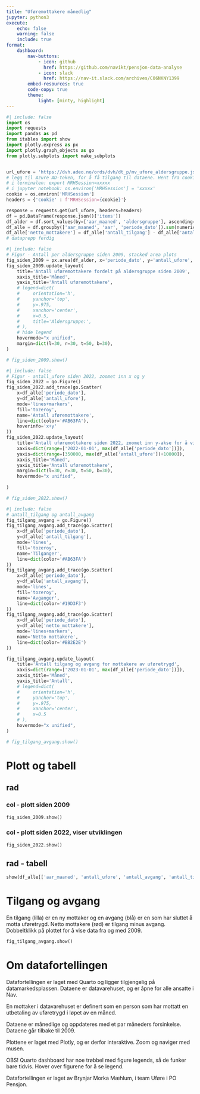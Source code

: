 ```yaml
---
title: "Uføremottakere månedlig"
jupyter: python3
execute:
    echo: false
    warning: false
    include: true
format:
    dashboard:
        nav-buttons: 
            - icon: github
              href: https://github.com/navikt/pensjon-data-analyse
            - icon: slack
              href: https://nav-it.slack.com/archives/C06NKNY1399
        embed-resources: true
        code-copy: true
        theme: 
            light: [minty, highlight]
---
```

<!-- author: "Brynjar Morka Mæhlum, Pesys-Uføre" -->
<!-- uv pip install plotly quarto jupyterlab pandas requests itables -->

```python
#| include: false 
import os
import requests
import pandas as pd
from itables import show
import plotly.express as px
import plotly.graph_objects as go
from plotly.subplots import make_subplots


url_ufore = 'https://dvh.adeo.no/ords/dvh/dt_p/mv_ufore_aldersgruppe.json'
# legg til Azure AD-token, for å få tilgang til dataene. Hent fra cookie i browser
# i terminalen: export MRHSession=xxxxx
# i jupyter notebook: os.environ['MRHSession'] = 'xxxxx'
cookie = os.environ['MRHSession']
headers = {'cookie' : f'MRHSession={cookie}'}

response = requests.get(url_ufore, headers=headers)
df = pd.DataFrame(response.json()['items'])
df_alder = df.sort_values(by=['aar_maaned', 'aldersgruppe'], ascending=False).reset_index(drop=True)
df_alle = df.groupby(['aar_maaned', 'aar', 'periode_dato']).sum(numeric_only=True).reset_index().sort_values(by='aar_maaned', ascending=False).reset_index(drop=True)
df_alle['netto_mottakere'] = df_alle['antall_tilgang'] - df_alle['antall_avgang']
# dataprepp ferdig
```

```python
#| include: false 
# Figur - Antall per aldersgruppe siden 2009, stacked area plots
fig_siden_2009 = px.area(df_alder, x='periode_dato', y='antall_ufore', color='aldersgruppe')
fig_siden_2009.update_layout(
    title='Antall uføremottakere fordelt på aldersgruppe siden 2009',
    xaxis_title='Måned',
    yaxis_title='Antall uføremottakere',
    # legend=dict(
    #     orientation='h',
    #     yanchor='top',
    #     y=.975,
    #     xanchor='center',
    #     x=0.5,
    #     title='Aldersgruppe:',
    # ),
    # hide legend
    hovermode="x unified",
    margin=dict(l=30, r=30, t=50, b=30),
)

# fig_siden_2009.show()
```

```python
#| include: false 
# Figur - antall_ufore siden 2022, zoomet inn x og y
fig_siden_2022 = go.Figure()
fig_siden_2022.add_trace(go.Scatter(
    x=df_alle['periode_dato'],
    y=df_alle['antall_ufore'],
    mode='lines+markers',
    fill='tozeroy',
    name='Antall uføremottakere',
    line=dict(color='#AB63FA'),
    hoverinfo='x+y'
))
fig_siden_2022.update_layout(
    title='Antall uføremottakere siden 2022, zoomet inn y-akse for å vise utviklingen',
    xaxis=dict(range=['2022-01-01', max(df_alle['periode_dato'])]),
    yaxis=dict(range=[350000, max(df_alle['antall_ufore'])+10000]),
    xaxis_title='Måned',
    yaxis_title='Antall uføremottakere',
    margin=dict(l=30, r=30, t=50, b=30),
    hovermode="x unified",
    
)

# fig_siden_2022.show()
```

```python
#| include: false 
# antall_tilgang og antall_avgang
fig_tilgang_avgang = go.Figure()
fig_tilgang_avgang.add_trace(go.Scatter(
    x=df_alle['periode_dato'],
    y=df_alle['antall_tilgang'],
    mode='lines',
    fill='tozeroy',
    name='Tilganger',
    line=dict(color='#AB63FA')
))
fig_tilgang_avgang.add_trace(go.Scatter(
    x=df_alle['periode_dato'],
    y=df_alle['antall_avgang'],
    mode='lines',
    fill='tozeroy',
    name='Avganger',
    line=dict(color='#19D3F3')
))
fig_tilgang_avgang.add_trace(go.Scatter(
    x=df_alle['periode_dato'],
    y=df_alle['netto_mottakere'],
    mode='lines+markers',
    name='Netto mottakere',
    line=dict(color='#BB2E2E')
))

fig_tilgang_avgang.update_layout(
    title='Antall tilgang og avgang for mottakere av uføretrygd',
    xaxis=dict(range=['2023-01-01', max(df_alle['periode_dato'])]),
    xaxis_title='Måned',
    yaxis_title='Antall',
    # legend=dict(
    #     orientation='h',
    #     yanchor='top',
    #     y=.975,
    #     xanchor='center',
    #     x=0.5
    # ),
    hovermode="x unified",
)

# fig_tilgang_avgang.show()
```




# Plott og tabell

## rad

### col - plott siden 2009
```python
fig_siden_2009.show()

```

### col - plott siden 2022, viser utviklingen
```python
fig_siden_2022.show()

```

## rad - tabell

```python
show(df_alle[['aar_maaned', 'antall_ufore', 'antall_avgang', 'antall_tilgang', 'netto_mottakere']], show_index=False)
```


# Tilgang og avgang

En tilgang (lilla) er en ny mottaker og en avgang (blå) er en som har sluttet å motta uføretrygd.
Netto mottakere (rød) er tilgang minus avgang. 
Dobbeltklikk på plottet for å vise data fra og med 2009.

```python
fig_tilgang_avgang.show()

```


# Om datafortellingen

Datafortellingen er laget med Quarto og ligger tilgjengelig på datamarkedsplassen.
Dataene er datavarehuset, og er åpne for alle ansatte i Nav.

En mottaker i datavarehuset er definert som en person som har mottatt en utbetaling av uføretrygd i løpet av en måned.

Dataene er månedlige og oppdateres med et par måneders forsinkelse. Dataene går tilbake til 2009.

Plottene er laget med Plotly, og er derfor interaktive. Zoom og naviger med musen.

OBS! Quarto dashboard har noe trøbbel med figure legends, så de funker bare tidvis.
Hover over figurene for å se legend.


Datafortellingen er laget av Brynjar Morka Mæhlum, i team Uføre i PO Pensjon.
